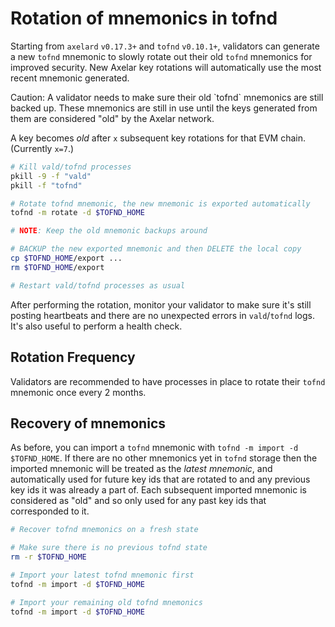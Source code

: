 
# Rotation of mnemonics in tofnd

Starting from `axelard` `v0.17.3+` and `tofnd` `v0.10.1+`, validators can generate a new `tofnd` mnemonic
to slowly rotate out their old `tofnd` mnemonics for improved security.
New Axelar key rotations will automatically use the most recent mnemonic generated.

<Callout type="warning" emoji="⚠️">
  Caution: A validator needs to make sure their old `tofnd` mnemonics are still backed up.
  These mnemonics are still in use until the keys generated from them are considered "old" by the Axelar network.
</Callout>

A key becomes _old_ after `x` subsequent key rotations for that EVM chain. (Currently `x=7`.)

```bash
# Kill vald/tofnd processes
pkill -9 -f "vald"
pkill -f "tofnd"

# Rotate tofnd mnemonic, the new mnemonic is exported automatically
tofnd -m rotate -d $TOFND_HOME

# NOTE: Keep the old mnemonic backups around

# BACKUP the new exported mnemonic and then DELETE the local copy
cp $TOFND_HOME/export ...
rm $TOFND_HOME/export

# Restart vald/tofnd processes as usual
```

After performing the rotation, monitor your validator to make sure it's
still posting heartbeats and there are no unexpected errors in `vald`/`tofnd` logs.
It's also useful to perform a health check.

## Rotation Frequency

Validators are recommended to have processes in place to rotate their `tofnd` mnemonic once every 2 months.

## Recovery of mnemonics

As before, you can import a `tofnd` mnemonic with `tofnd -m import -d $TOFND_HOME`.
If there are no other mnemonics yet in `tofnd` storage then the imported mnemonic will be treated as the *latest mnemonic*, 
and automatically used for future key ids that are rotated to and any previous key ids it was already a part of.
Each subsequent imported mnemonic is considered as "old" and so only used for any past key ids that corresponded to it.

```bash
# Recover tofnd mnemonics on a fresh state

# Make sure there is no previous tofnd state
rm -r $TOFND_HOME

# Import your latest tofnd mnemonic first
tofnd -m import -d $TOFND_HOME

# Import your remaining old tofnd mnemonics
tofnd -m import -d $TOFND_HOME
```
